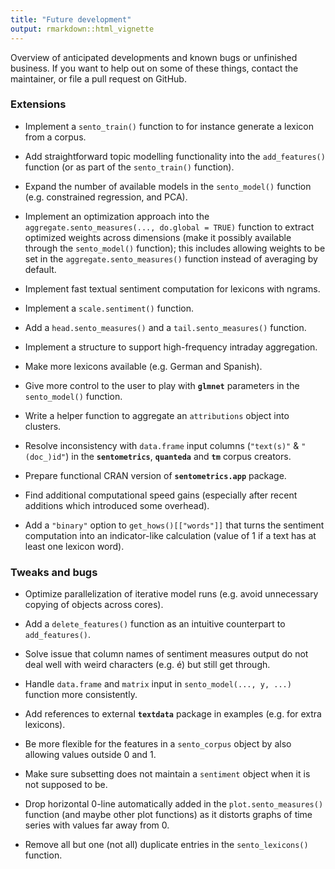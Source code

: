 ```yaml
---
title: "Future development"
output: rmarkdown::html_vignette
---
```


Overview of anticipated developments and known bugs or unfinished business. If you want to help out on some of these things, contact the maintainer, or file a pull request on GitHub.

### Extensions

- Implement a `sento_train()` function to for instance generate a lexicon from a corpus.

- Add straightforward topic modelling functionality into the `add_features()` function (or as part of the `sento_train()` function).

- Expand the number of available models in the `sento_model()` function (e.g. constrained regression, and PCA).

- Implement an optimization approach into the `aggregate.sento_measures(..., do.global = TRUE)` function to extract optimized weights across dimensions (make it possibly available through the `sento_model()` function); this includes allowing weights to be set in the `aggregate.sento_measures()` function instead of averaging by default.

- Implement fast textual sentiment computation for lexicons with ngrams.

- Implement a `scale.sentiment()` function.

- Add a `head.sento_measures()` and a `tail.sento_measures()` function.

- Implement a structure to support high-frequency intraday aggregation.

- Make more lexicons available (e.g. German and Spanish).

- Give more control to the user to play with **`glmnet`** parameters in the `sento_model()` function.

- Write a helper function to aggregate an `attributions` object into clusters.

- Resolve inconsistency with `data.frame` input columns (`"text(s)"` & `"(doc_)id"`) in the **`sentometrics`**, **`quanteda`** and **`tm`** corpus creators.

- Prepare functional CRAN version of **`sentometrics.app`** package.

- Find additional computational speed gains (especially after recent additions which introduced some overhead).

- Add a `"binary"` option to `get_hows()[["words"]]` that turns the sentiment computation into an indicator-like calculation (value of 1 if a text has at least one lexicon word).

### Tweaks and bugs

- Optimize parallelization of iterative model runs (e.g. avoid unnecessary copying of objects across cores).

- Add a `delete_features()` function as an intuitive counterpart to `add_features()`.

- Solve issue that column names of sentiment measures output do not deal well with weird characters (e.g. é) but still get through.

- Handle `data.frame` and `matrix` input in `sento_model(..., y, ...)` function more consistently.

- Add references to external **`textdata`** package in examples (e.g. for extra lexicons).

- Be more flexible for the features in a `sento_corpus` object by also allowing values outside 0 and 1.

- Make sure subsetting does not maintain a `sentiment` object when it is not supposed to be.

- Drop horizontal 0-line automatically added in the `plot.sento_measures()` function (and maybe other plot functions) as it distorts graphs of time series with values far away from 0.

- Remove all but one (not all) duplicate entries in the `sento_lexicons()` function.

